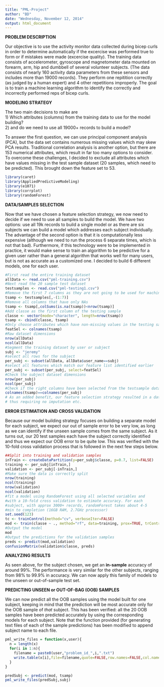 ```yaml
---
title: "PML-Project"
author: "BD"
date: "Wednesday, November 12, 2014"
output: html_document
---
```

**PROBLEM DESCRIPTION**  

Our objective is to use the activity monitor data collected during bicep curls in order to determine automatically if the excercise was performed true to form or if mistakes were made (excercise quality). The training data consists of accelerometer, gyroscope and magnetometer data mounted on forearm, arm, hip and dumbbell of several volunteer subjects. (The data consists of nearly 160 activity data parameters from these sensors and includes more than 19000 records). They perform one repitition correctly (as judged by a human expert) and 4 other repetitions improperly. The goal is to train a machine learning algorithm to identify the correctly and incorrectly performed reps of bicep curls. 

**MODELING STRATEGY**

The two main decisions to make are  
1) Which attributes (columns) from the training data to use for the model building?   
2) and do we need to use all 19000+ records to build a model?

To answer the first question, we can use principal component analysis (PCA), but the data set contains numerous missing values which may skew PCA results. Traditional correlation analysis is another option, but there are 153 numerical attributes, which result in far too many options to consider. 
To overcome these challenges, I decided to exclude all attributes which have values missing in the test sample dataset (20 samples, which need to be predicted). This brought down the feature set to 53.

```r
library(caret)
library(AppliedPredictiveModeling)
library(e1071)
library(corrplot)
library(randomForest)
```

**DATA/SAMPLES SELECTION**  

Now that we have chosen a feature selection strategy, we now need to decide if we need to use all samples to build the model. We have two options: use all 19k records to build a single model or as there are six subjects we can build a model which addresses each subject individually. The advantage of the second option is that it is computationally less expensive (although we need to run the process 6 separate times, which is not that bad). Furthermore, if this technology were to be implemented in practice, it would make sense to train an algorithm to be predictive for a given user rather than a general algorithm that works well for many users, but is not as accurate as a customized one. I decided to build 6 different models, one for each user. 

```r

#First read the entire training dataset
allData <- read.csv("pml-training.csv")
#Next read the 20 sample test dataset
testsamples <- read.csv("pml-testing1.csv")
#Remove the first 7 columns as they are not going to be used for machine learning
tsamp <- testsamples[,-(1:7)]
#Remove all columns that have only NAs
tsamp <- tsamp[,colSums(is.na(tsamp))<nrow(tsamp)]
#Add classe as the first column of the testing sample
classe <- vector(mode="character", length=nrow(tsamp))
tsamp <- cbind(classe, tsamp)
#Only choose attributes which have non-missing values in the testing sample
featSel <- colnames(tsamp)
#Raw dataset dimensions
nrow(allData)
ncol(allData)
#Segment the training dataset by user or subject
subj <- "jeremy"
#select all rows for the subject
per_subj <- subset(allData, allData$user_name==subj)
#select all features which match our feature list identified earlier
per_subj <- subset(per_subj, select=featSel)
#Check the subject dataset dimensions
nrow(per_subj)
ncol(per_subj)
#Check if the right columns have been selected from the testsample dataset and the subject dataset
colnames(tsamp)==colnames(per_subj)
# As an added benefit, our feature selection strategy resulted in a dataset with no NA's,
# thus requiring no imputation etc.
```

**ERROR ESTIMATION AND CROSS VALIDATION**  

Because our model building strategy focuses on building a separate model for each subject, we expect our out of sample error to be very low, as long as we can identify if the unseen sample comes from the same subject. As it turns out, our 20 test samples each have the subject correctly identified and thus we expect our OOB error to be quite low. This was verified with the 10-fold cross validation process that is followed in the next few steps below.

``` r
##Split into training and validation samples
inTrain <- createDataPartition(y=per_subj$classe, p=0.7, list=FALSE)
training <- per_subj[inTrain,]
validation <- per_subj[-inTrain,]
#Make sure the data is correctly split
nrow(training)
ncol(training)
nrow(validation)
ncol(validation)
#fit a model using RandomForest using all selected variables and
#with a 10-fold cross validation to estimate accuracy. For each
#subject, with approx 3000+ records, randomForest takes about 4-5
#min to completion (16GB RAM, 2.7GHz processor)
set.seed(123)
tc <- trainControl(method="cv", verboseIter=FALSE)
mod <- train(classe ~ ., method="rf", data=training, prox=TRUE, trControl=tc)
#Output the model
mod
#Output the predictions for the validation samples
preds <- predict(mod,validation)
confusionMatrix(validation$classe, preds)

```
**ANALYZING RESULTS**  

As seen above, for the subject chosen, we get an **in-sample** accuracy of around 99%. The performance is very similar for the other subjects, ranging from 98% to 99.9% in accuracy. We can now apply this family of models to the unseen or out-of-sample test set.

**PREDICTING UNSEEN or OUT-OF-BAG (OOB) SAMPLES**  

We can now predict all the OOB samples using the model built for one subject, keeping in mind that the prediction will be most accurate only for the OOB sample of *that* subject. This has been verified: all the 20 OOB samples have been predicted accurately by using the corresponding models for each subject. Note that the function provided (for generating text files of each of the sample predictions) has been modified to append subject name to each file.

```r
pml_write_files = function(x,user){
  n = length(x)
  for(i in 1:n){
    filename = paste0(user,"problem_id_",i,".txt")
    write.table(x[i],file=filename,quote=FALSE,row.names=FALSE,col.names=FALSE)
  }
}

predSubj <- predict(mod, tsamp)
pml_write_files(predSubj,subj)
```
